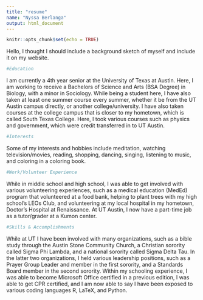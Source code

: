 ```yaml
---
title: "resume"
name: "Nyssa Berlanga"
output: html_document
---
```


```r
knitr::opts_chunk$set(echo = TRUE)
```
Hello, I thought I should include a background sketch of myself and include it on my website.
```R
#Education
```
I am currently a 4th year senior at the University of Texas at Austin. Here, I am working to receive a Bachelors of Science and Arts (BSA Degree) in Biology, with a minor in Sociology. While being a student here, I have also taken at least one summer course every summer, whether it be from the UT Austin campus directly, or another college/university. I have also taken courses at the college campus that is closer to my hometown, which is called South Texas College. Here, I took various courses such as physics and government, which were credit transferred in to UT Austin. 
```R
#Interests
```
Some of my interests and hobbies include meditation, watching television/movies, reading, shopping, dancing, singing, listening to music, and coloring in a coloring book.
```R
#Work/Volunteer Experience
```
While in middle school and high school, I was able to get involved with various volunteering experiences, such as a medical education (MedEd) program that volunteered at a food bank, helping to plant trees with my high school's LEOs Club, and volunteering at my local hospital in my hometown, Doctor's Hospital at Renaissance. At UT Austin, I now have a part-time job as a tutor/grader at a Kumon center. 
```R
#Skills & Accomplishments
```
While at UT I have been involved with many organizations, such as a bible study through the Austin Stone Community Church, a Christian sorority called Sigma Phi Lambda, and a national sorority called Sigma Delta Tau. In the latter two organizations, I held various leadership positions, such as a Prayer Group Leader and member in the first sorority, and a Standards Board member in the second sorority. Within my schooling experience, I was able to become Microsoft Office certified in a previous edition, I was able to get CPR certified, and I am now able to say I have been exposed to various coding languages R, LaTeX, and Python.